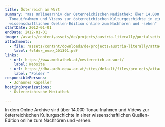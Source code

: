 ```yaml
---
title: Österreich am Wort
summary: "Das Onlinearchiv der Österreichischen Mediathek: über 14.000
  Tonauifnahmen und Videos zur österreichischen Kulturgeschichte in einer
  wissenschaftlichen Quellen-Edition online zum Nachhören und -sehen"
startDate: 2012-01-01
endDate: 2012-01-01
image: /assets/content/assets/de/projects/austria-literally/portalseite_oesterreich-am-wort_mediathek.png
attachments:
  - file: /assets/content/downloads/de/projects/austria-literally/attachments/folder_oeaw_201301.pdf
    label: folder_oeaw_201301.pdf
links:
  - url: https://www.mediathek.at/oesterreich-am-wort/
    label: Website
  - url: https://dha.acdh.oeaw.ac.at/sites/default/files/projects/attachments/folder_oeaw_201301.pdf#overlay-context=en/austria-literally
    label: "Folder "
responsiblePersons:
  - Johannes Kapeller
hostingOrganizations:
  - Österreichische Mediathek

---
```

In dem Online Archive sind über 14.000 Tonauifnahmen und Videos zur österreichischen Kulturgeschichte in einer wissenschaftlichen Quellen-Edition online zum Nachhören und -sehen.
